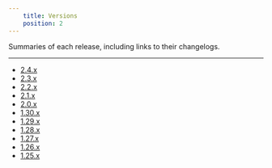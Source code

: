 ```yaml
---
    title: Versions
    position: 2
---
```


Summaries of each release, including links to their changelogs.

---

- [2.4.x](doc:release-notes-2-4)
- [2.3.x](doc:release-notes-2-3)
- [2.2.x](doc:release-notes-2-2)
- [2.1.x](doc:release-notes-2-1)
- [2.0.x](doc:release-notes-2-0)
- [1.30.x](doc:release-notes-1-30)
- [1.29.x](doc:release-notes-1-29)
- [1.28.x](doc:release-notes-1-28)
- [1.27.x](doc:release-notes-1-27)
- [1.26.x](doc:release-notes-1-26)
- [1.25.x](doc:release-notes-1-25)
